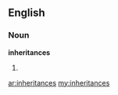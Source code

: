==English==

===Noun===
'''inheritances'''

# {{plural of|[[inheritance]]}}

[[ar:inheritances]]
[[my:inheritances]]